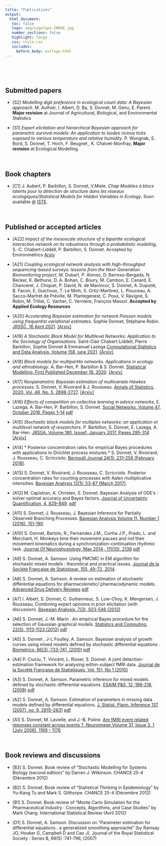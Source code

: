 ```yaml
---
title: "Publications"
output: 
  html_document:
   toc: false
   logo: img/Logotype-INRAE.jpg
   number_sections: false
   highlight: tango
   css: style.css
   includes:
     before_body: extlogo.html
---
```



<br> 

<br> 

## Submitted papers


 -  [S2] *Modelling digit preference in ecological count data: A Bayesian approach*.   M. Authier, I. Albert, D. Ba, S. Donnet, M. Genu,  E. Parent. **Major revision** at Journal of Agricultural, Biological, and Environmental Statistics

 - [S1] *Expert elicitation and hierarchical Bayesian approach for parametric
survival models: An application to Ixodes ricinus ticks exposed to
various temperature and relative humidity*.  P. Wongnak, S. Bord, S.  Donnet, T. Hoch, F. Beugnet , K. Chalvet-Monfray. 
**Major revision** at Ecological Modelling


<br> 

## Book chapters 


 - [C1]  J. Aubert, P. Barbillon, S. Donnet, V.Miele. *Chap Modèles à blocs latents pour la détection de structure
dans les réseaux écologiques/Statistical Models for Hidden Variables in Ecology*. Soon available @   [ISTE](www.iste.co.uk/peyrard/ecology.zip).


<br> 


##  Published or accepted articles

   - [A22]  *Impact of the mesoscale structure of a bipartite ecological interaction network on its robustness through a probabilistic modeling*, S.-C. Chabert-Liddell, P. Barbillon, S. Donnet. Accepted by Environmetrics [Arxiv](https://arxiv.org/abs/2106.06348)

  - [A21]  *Coupling ecological network analysis with high-throughput sequencing-based
surveys: lessons from the Next-Generation Biomonitoring project*, M. Dubart, P. Alonso, D. Barroso-Bergada, N. Becker, K. Bethune, D. A. Bohan, C. Boury, M. Cambon, E. Canard, E. Chancerel, J. Chiquet, P. David, N. de Manincor, S. Donnet, A. Duputié, B. Facon, E. Guichoux, T. Le Minh, S. Ortiz-Martínez, L. Piouceau, A. Sacco--Martret de Préville, M. Plantegenest, C. Poux, V. Ravigné,  S. Robin, M. Trillat, C. Vacher, C. Vernière, François Massol.  **Accepted by  Applied Ecology Resources**

  - [A20]  *Accelerating Bayesian estimation for network Poisson models using frequentist variational estimates*. Sophie Donnet, Stéphane Robin.  [JRSSC, 16 April 2021](https://rss.onlinelibrary.wiley.com/doi/10.1111/rssc.12489).   [[Arxiv]](https://arxiv.org/abs/1907.09771).
  
 - [A19]  *A Stochastic Block Model for Multilevel Networks: Application to the Sociology of Organisations*. Saint-Clair Chabert-Liddell, Pierre Barbillon, Sophie Donnet & Emmanuel Lazega  [Computational Statistics and Data Analysis, Volume 158, june 2021](https://www.sciencedirect.com/science/article/pii/S016794732100013X?via%3Dihub).  [[Arxiv]](https://arxiv.org/abs/1910.10512).
 
 -  [A18] *Block models for multipartite networks. Applications in ecology and  ethnobiology*. A. Bar-Hen, P. Barbillon & S. Donnet.  [Statistical Modelling, First Published December 18, 2020](https://journals.sagepub.com/doi/abs/10.1177/1471082X20963254).   [[Arxiv]](https://arxiv.org/abs/1807.10138) 

  -  [A17] *Nonparametric Bayesian estimation of multivariate Hawkes processes.* S. Donnet, V. Rivoirard & J. Rousseau.   [Annals of Statistics, 2020, Vol. 48, No. 5, 2698-2727](https://projecteuclid.org/download/pdfview_1/euclid.aos/1600480929). [[Arxiv]](https://arxiv.org/abs/1802.05975)
 
 -  [A16] *Effects of competition on collective learning in advice networks*. E. Lazega, A. Bar-Hen, P. Barbillon, S. Donnet.  [Social Networks, Volume 47, October 2016, Pages 1–14](https://www.sciencedirect.com/science/article/pii/S0378873316301216) [<i class="fas fa-file-download"></i> pdf](publi/A16_social_networks2016.pdf)

- [A15]  *Stochastic block models for multiplex networks: an application ot multilevel network of researchers*. P. Barbillon, S. Donnet, E. Lazega, A. Bar-Hen. [JRSSA. Volume 180, Issue1, January 2017, Pages 295-314](https://rss.onlinelibrary.wiley.com/doi/full/10.1111/rssa.12193) [[Arxiv]](https://arxiv.org/abs/1501.06444)

- [A14] * Posterior concentration rates for empirical Bayes procedures with applications to Dirichlet process mixtures.*  S. Donnet, V. Rivoirard, J. Rousseau, C. Scricciolo.  [Bernoulli Journal 24(1): 231-256 (February 2018)](https://projecteuclid.org/journals/bernoulli/volume-24/issue-1/Posterior-concentration-rates-for-empirical-Bayes-procedures-with-applications-to/10.3150/16-BEJ872.full). 

- [A13] S. Donnet, V. Rivoirard, J. Rousseau, C. Scricciolo. Posterior concentration rates for counting processes with Aalen multiplicative intensities. [Bayesian Analysis 12(1): 53-87 (March 2017)](https://projecteuclid.org/journals/bayesian-analysis/volume-12/issue-1/Posterior-Concentration-Rates-for-Counting-Processes-with-Aalen-Multiplicative-Intensities/10.1214/15-BA986.full). 

- [A12] M. Capistran, A. Christen, S. Donnet. Bayesian Analysis of ODE’s : solver optimal accuracy and Bayes factors. [Journal of Uncertainty Quantification, 4, 829-849](https://epubs.siam.org/doi/pdf/10.1137/140976777). [<i class="fas fa-file-download"></i> pdf](publi/A12_SIAM_2016.pdf)

-  [A11] S. Donnet, J. Rousseau, J. Bayesian Inference for Partially Observed Branching Processes. [Bayesian Analysis Volume 11, Number 1 (2016), 151-190](https://projecteuclid.org/journals/bayesian-analysis/volume-11/issue-1/Bayesian-Inference-for-Partially-Observed-Multiplicative-Intensity-Processes/10.1214/15-BA940.full)

-  [A10] S. Donnet, Bartolo, R., Fernandes J.M., Cunha J.P., Prado, L. and Merchant, H. Monkeys time their movement pauses and not their movement kinematics during a synchronization-continuation rhythmic task. [Journal Of Neurophysiology, May 2014 ; 111(10), 2138](https://journals.physiology.org/doi/full/10.1152/jn.00802.2013)  [<i class="fas fa-file-download"></i> pdf](publi/A10_Journ_Neurophysio_14.pdf)

-  [A9] S. Donnet, A. Samson. Using PMCMC in EM algorithm for stochastic mixed models : theoretical and practical issues. [Journal de la Société Française de Statistique, 155, 49-72, 2014](http://journal-sfds.fr/article/view/269).

- [A8] S. Donnet, A. Samson. A review on estimation of stochastic differential equations for pharmacokinetic/ pharmacodynamic models. [Advanced Drug Delivery Reviews](https://www.sciencedirect.com/science/article/abs/pii/S0169409X13000501) [<i class="fas fa-file-download"></i> pdf](publi/A08_AdvancesDrugs13.pdf)

- [A7] I. Albert, S. Donnet, C. Guihenneuc, S. Low-Choy, K. Mengersen, J. Rousseau, Combining expert opinions in prior elicitation (with discussion). [Bayesian Analysis, 7(3), 503-546 (2012)](https://projecteuclid.org/journals/bayesian-analysis/volume-7/issue-3/Combining-Expert-Opinions-in-Prior-Elicitation/10.1214/12-BA717.full)

- [A6] S. Donnet, J.-M. Marin . An empirical Bayes procedure for the selection of Gaussian graphical models. [Statistics and Computing, 22(5), 1113-1123 (2012)](https://link.springer.com/article/10.1007/s11222-011-9285-5)  [<i class="fas fa-file-download"></i> pdf](publi/A06_StatsComp_12.pdf)

-  [A5] S. Donnet , J-L Foulley, A. Samson. Bayesian analysis of growth curves using mixed models defined by stochastic differential equations . [Biometrics, 66(3) :733-741, (2010)](https://pubmed.ncbi.nlm.nih.gov/19912169/)  [<i class="fas fa-file-download"></i> pdf](publi/A05_Biometrics10.pdf)

- [A4] P. Ciuciu, T. Vincent, L. Risser, S. Donnet. A joint detection-estimation framework for analysing within-subject fMRI data. [Journal de la Société Française de Statistiques, Vol. 151, No 1 (2010)](http://journal-sfds.fr/article/view/46)

- [A3] S. Donnet, A. Samson. Parametric inference for mixed models defined by stochastic differential equations. [ESAIM P&S, 12 :196-218, (2008)](https://www.esaim-ps.org/articles/ps/abs/2008/01/ps0650/ps0650.html)  [<i class="fas fa-file-download"></i> pdf](publi/A03_esaim2008.pdf)

- [A2] S. Donnet, A. Samson. Estimation of parameters in missing data models defined by differential equations. [J. Statist. Plann. Inference 137 (2007), no. 9, 2815–2831](https://www.sciencedirect.com/science/article/abs/pii/S0378375807000353)  [<i class="fas fa-file-download"></i> pdf](publi/A02_JSPI.pdf)

- [A1] S. Donnet, M. Lavielle, and J.-B. Poline. [Are fMRI event related reponses constant across events ?. Neuroimage,Volume 31, Issue 3, 1 (July 2006), 1169 – 1176](https://www.sciencedirect.com/science/article/abs/pii/S1053811905006555)

<br> 


## Book reviews and discussions

-  [B3] S. Donnet. Book review of “Stochastic Modelling for Systems Biology (second edition)” by Darren J. Wilkinson. CHANCE 25-4 (Décembre 2012)

- [B2] S. Donnet. Book review of “Statistical Thinking in Epidemiology” by Yu-Kang Tu and Mark S. Gilthorpe. CHANCE 25-4 (Décembre 2012)

- [B1] S. Donnet. Book review of “Monte Carlo Simulation for the Pharmaceutical Industry : Concepts, Algorithms, and Case Studies” by Mark Chang. International Statistical Review (Avril 2012)

- [D1] S. Donnet, A. Samson. Discussion on “Parameter estimation for differential equations : a generalized smoothing approaché” (by Ramsay JO, Hooker G, Campbell D and Cao J), Journal of the Royal Statistical Society : Series B, 69(5) :741-796, (2007)